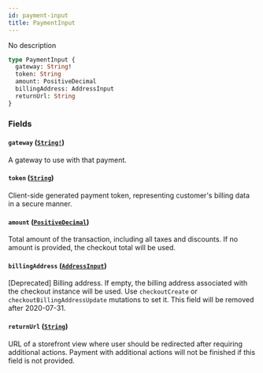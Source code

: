 ```yaml
---
id: payment-input
title: PaymentInput
---
```


No description

```graphql
type PaymentInput {
  gateway: String!
  token: String
  amount: PositiveDecimal
  billingAddress: AddressInput
  returnUrl: String
}
```

### Fields

#### `gateway` ([`String!`](/developer/api-reference/scalars/string.mdx))

A gateway to use with that payment.

#### `token` ([`String`](/developer/api-reference/scalars/string.mdx))

Client-side generated payment token, representing customer's billing data in a secure manner.

#### `amount` ([`PositiveDecimal`](/developer/api-reference/scalars/positive-decimal.mdx))

Total amount of the transaction, including all taxes and discounts. If no amount is provided, the checkout total will be used.

#### `billingAddress` ([`AddressInput`](/developer/api-reference/inputs/address-input.mdx))

[Deprecated] Billing address. If empty, the billing address associated with the checkout instance will be used. Use `checkoutCreate` or `checkoutBillingAddressUpdate` mutations to set it. This field will be removed after 2020-07-31.

#### `returnUrl` ([`String`](/developer/api-reference/scalars/string.mdx))

URL of a storefront view where user should be redirected after requiring additional actions. Payment with additional actions will not be finished if this field is not provided.
